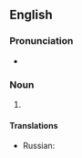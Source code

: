==English==

===Pronunciation===
* {{audio|en-au-boys and their toys.ogg|Audio (AU)|lang=en}}

===Noun===
{{en-plural noun|head=[[boy]]s [[and]] [[their]] [[toy]]s}}

# {{lb|en|idiomatic}} {{non-gloss definition|Used to evoke the idea that adult men sometimes dote excessively on machines, [[automobile]]s, and gadgets in a childish manner.}}

====Translations====
{{trans-top|adult men sometimes dote excessively on machines, automobiles, and gadgets in a childish manner}}
* Russian: {{t|ru|ма́льчики и их игру́шки}}
{{trans-mid}}
{{trans-bottom}}